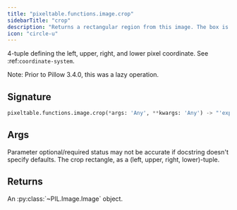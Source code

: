 ```yaml
---
title: "pixeltable.functions.image.crop"
sidebarTitle: "crop"
description: "Returns a rectangular region from this image. The box is a"
icon: "circle-u"
---
```

4-tuple defining the left, upper, right, and lower pixel coordinate. See :ref:`coordinate-system`.

Note: Prior to Pillow 3.4.0, this was a lazy operation.


## Signature

```python
pixeltable.functions.image.crop(*args: 'Any', **kwargs: 'Any') -> "'exprs.FunctionCall'"
```

## Args

<Note>
Parameter optional/required status may not be accurate if docstring doesn't specify defaults.
</Note>

<ParamField path="box" type="string" required>
  The crop rectangle, as a (left, upper, right, lower)-tuple.


</ParamField>

## Returns

<ResponseField name="return" type="any" required>
  An :py:class:`~PIL.Image.Image` object.


</ResponseField>

